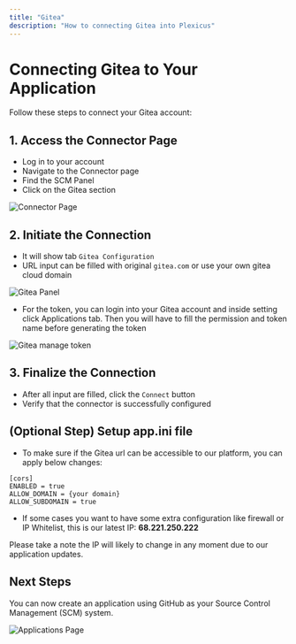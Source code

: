 ```yaml
---
title: "Gitea"
description: "How to connecting Gitea into Plexicus"
---
```


# Connecting Gitea to Your Application

Follow these steps to connect your Gitea account:

## 1. Access the Connector Page

- Log in to your account
- Navigate to the Connector page
- Find the SCM Panel
- Click on the Gitea section

<img src="/images/plexicus/connector.png" alt="Connector Page" />

## 2. Initiate the Connection

- It will show tab `Gitea Configuration`
- URL input can be filled with original `gitea.com` or use your own gitea cloud domain

<img src="/images/plexicus/gitea/panel.png" alt="Gitea Panel" />

- For the token, you can login into your Gitea account and inside setting click Applications tab. Then you will have to fill the permission and token name before generating the token

<img src="/images/plexicus/gitea/manage-token.png" alt="Gitea manage token" />

## 3. Finalize the Connection

- After all input are filled, click the `Connect` button
- Verify that the connector is successfully configured

## (Optional Step) Setup app.ini file

- To make sure if the Gitea url can be accessible to our platform, you can apply below changes:

```
[cors]
ENABLED = true
ALLOW_DOMAIN = {your domain}
ALLOW_SUBDOMAIN = true
```

- If some cases you want to have some extra configuration like firewall or IP
  Whitelist, this is our latest IP: **68.221.250.222**

<Note>
	Please take a note the IP will likely to change in any moment due to our
	application updates.
</Note>

## Next Steps

You can now create an application using GitHub as your Source Control Management (SCM) system.

<img src="/images/plexicus/applications.png" alt="Applications Page" />
